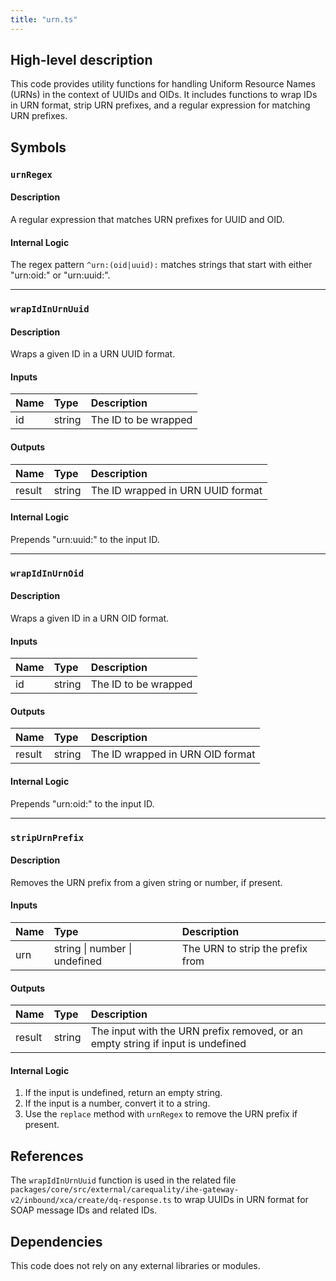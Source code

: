 ```yaml
---
title: "urn.ts"
---
```


## High-level description
This code provides utility functions for handling Uniform Resource Names (URNs) in the context of UUIDs and OIDs. It includes functions to wrap IDs in URN format, strip URN prefixes, and a regular expression for matching URN prefixes.

## Symbols

### `urnRegex`
#### Description
A regular expression that matches URN prefixes for UUID and OID.

#### Internal Logic
The regex pattern `^urn:(oid|uuid):` matches strings that start with either "urn:oid:" or "urn:uuid:".

___

### `wrapIdInUrnUuid`
#### Description
Wraps a given ID in a URN UUID format.

#### Inputs
| Name | Type | Description |
|:-----|:-----|:------------|
| id | string | The ID to be wrapped |

#### Outputs
| Name | Type | Description |
|:-----|:-----|:------------|
| result | string | The ID wrapped in URN UUID format |

#### Internal Logic
Prepends "urn:uuid:" to the input ID.

___

### `wrapIdInUrnOid`
#### Description
Wraps a given ID in a URN OID format.

#### Inputs
| Name | Type | Description |
|:-----|:-----|:------------|
| id | string | The ID to be wrapped |

#### Outputs
| Name | Type | Description |
|:-----|:-----|:------------|
| result | string | The ID wrapped in URN OID format |

#### Internal Logic
Prepends "urn:oid:" to the input ID.

___

### `stripUrnPrefix`
#### Description
Removes the URN prefix from a given string or number, if present.

#### Inputs
| Name | Type | Description |
|:-----|:-----|:------------|
| urn | string \| number \| undefined | The URN to strip the prefix from |

#### Outputs
| Name | Type | Description |
|:-----|:-----|:------------|
| result | string | The input with the URN prefix removed, or an empty string if input is undefined |

#### Internal Logic
1. If the input is undefined, return an empty string.
2. If the input is a number, convert it to a string.
3. Use the `replace` method with `urnRegex` to remove the URN prefix if present.

## References
The `wrapIdInUrnUuid` function is used in the related file `packages/core/src/external/carequality/ihe-gateway-v2/inbound/xca/create/dq-response.ts` to wrap UUIDs in URN format for SOAP message IDs and related IDs.

## Dependencies
This code does not rely on any external libraries or modules.